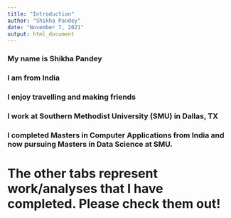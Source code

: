 ```yaml
---
title: "Introduction"
author: "Shikha Pandey"
date: "November 7, 2021"
output: html_document
---
```


### My name is Shikha Pandey
### I am from India
### I enjoy travelling and making friends
### I work at Southern Methodist University (SMU) in Dallas, TX
### I completed Masters in Computer Applications from India and now pursuing Masters in Data Science at SMU.
















# The other tabs represent work/analyses that I have completed.  Please check them out!